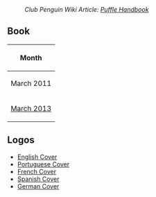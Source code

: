 :''Club Penguin Wiki Article: [[clubpenguinwiki:Puffle Handbook|Puffle Handbook]]''

==Book==
<center>
{|class="wikitable" border="1"
!'''Month'''
|-
|March 2011
|-
|[[Media:ClientPuffle manuel 2.swf|March 2013]]
|}
</center>

==Logos==
*[[Media:CilentPuffleManualLangENCover.swf|English Cover]]
*[[Media:CilentPuffleManualLangPTCover.swf|Portuguese Cover]]
*[[Media:CilentPuffleManualLangFRCover.swf|French Cover]]
*[[Media:CilentPuffleManualLangESCover.swf|Spanish Cover]]
*[[Media:CilentPuffleManualLangDECover.swf|German Cover]]